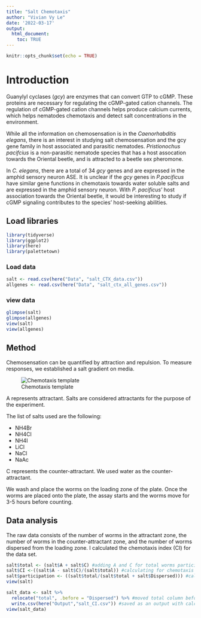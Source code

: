```yaml
---
title: "Salt Chemotaxis"
author: "Vivian Vy Le"
date: '2022-03-17'
output: 
  html_document:
    toc: TRUE
---
```


```r
knitr::opts_chunk$set(echo = TRUE)
```

# Introduction

Guanylyl cyclases (*gcy*) are enzymes that can convert GTP to cGMP. These proteins are necessary for regulating the cGMP-gated cation channels. The regulation of cGMP-gated cation channels helps produce calcium currents, which helps nematodes chemotaxis and detect salt concentrations in the environment.

While all the information on chemosensation is in the *Caenorhabditis elegans*, there is an interest in studying salt chemosensation and the gcy gene family in host associated and parasitic nematodes. *Pristionochus pacifcius* is a non-parasitic nematode species that has a host assocation towards the Oriental beetle, and is attracted to a beetle sex pheromone.

In *C. elegans*, there are a total of 34 *gcy* genes and are expressed in the amphid sensory neuron ASE. It is unclear if the *gcy* genes in *P.pacificus* have similar gene functions in chemotaxis towards water soluble salts and are expressed in the amphid sensory neuron. With *P. pacificus*' host association towards the Oriental beetle, it would be interesting to study if cGMP signaling contributes to the species' host-seeking abilities.

## Load libraries

```r
library(tidyverse)
library(ggplot2)
library(here)
library(palettetown)
```

### Load data

```r
salt <- read.csv(here("Data", "salt_CTX_data.csv"))
allgenes <- read.csv(here("Data", "salt_ctx_all_genes.csv"))
```

### view data

```r
glimpse(salt)
glimpse(allgenes)
view(salt)
view(allgenes)
```

## Method

Chemosensation can be quantified by attraction and repulsion. To measure responses, we established a salt gradient on media.

![Chemotaxis template](https://github.com/vivvle/Salt_Chemotaxis/blob/main/Photos/template_labeled.png)

A represents attractant. Salts are considered attractants for the purpose of the experiment.

The list of salts used are the following:

-   NH4Br
-   NH4Cl
-   NH4I
-   LiCl
-   NaCl
-   NaAc

C represents the counter-attractant. We used water as the counter-attractant.

We wash and place the worms on the loading zone of the plate. Once the worms are placed onto the plate, the assay starts and the worms move for 3-5 hours before counting.

## Data analysis

The raw data consists of the number of worms in the attractant zone, the number of worms in the counter-attractant zone, and the number of worms dispersed from the loading zone. I calculated the chemotaxis index (CI) for the data set.

```r
salt$total <- (salt$A + salt$C) #adding A and C for total worms participating
salt$CI <-((salt$A - salt$C)/(salt$total)) #calculating for chemotaxis index
salt$participation <- ((salt$total/(salt$total + salt$Dispersed))) #calculating for worms who participated in the assay
view(salt)

salt_data <- salt %>%
  relocate("total", .before = "Dispersed") %>% #moved total column before dispersed
  write.csv(here("Output","salt_CI.csv")) #saved as an output with calculations
view(salt_data)
```
